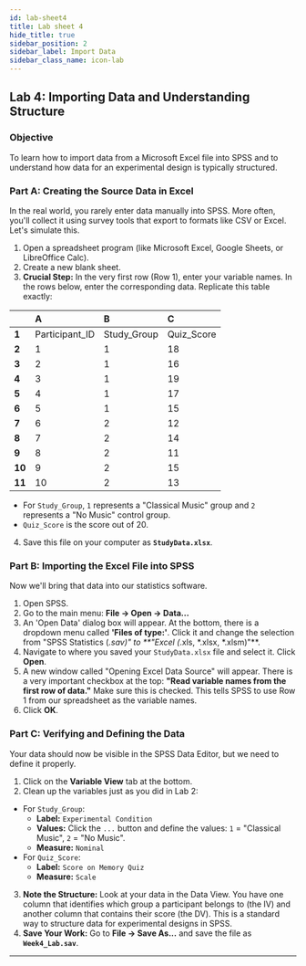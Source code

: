 ```yaml
---
id: lab-sheet4
title: Lab sheet 4
hide_title: true
sidebar_position: 2
sidebar_label: Import Data
sidebar_class_name: icon-lab
---
```


<ModuleBanner />

## Lab 4: Importing Data and Understanding Structure

### Objective
To learn how to import data from a Microsoft Excel file into SPSS and to understand how data for an experimental design is typically structured.

### Part A: Creating the Source Data in Excel

In the real world, you rarely enter data manually into SPSS. More often, you'll collect it using survey tools that export to formats like CSV or Excel. Let's simulate this.

1.  Open a spreadsheet program (like Microsoft Excel, Google Sheets, or LibreOffice Calc).
2.  Create a new blank sheet.
3.  **Crucial Step:** In the very first row (Row 1), enter your variable names. In the rows below, enter the corresponding data. Replicate this table exactly:

| | A | B | C |
| :--- | :--- | :--- | :--- |
| **1**| Participant_ID | Study_Group | Quiz_Score |
| **2**| 1 | 1 | 18 |
| **3**| 2 | 1 | 16 |
| **4**| 3 | 1 | 19 |
| **5**| 4 | 1 | 17 |
| **6**| 5 | 1 | 15 |
| **7**| 6 | 2 | 12 |
| **8**| 7 | 2 | 14 |
| **9**| 8 | 2 | 11 |
| **10**| 9 | 2 | 15 |
| **11**| 10 | 2 | 13 |

* For `Study_Group`, `1` represents a "Classical Music" group and `2` represents a "No Music" control group.
* `Quiz_Score` is the score out of 20.

4.  Save this file on your computer as **`StudyData.xlsx`**.

### Part B: Importing the Excel File into SPSS

Now we'll bring that data into our statistics software.

1.  Open SPSS.
2.  Go to the main menu: **File -> Open -> Data...**
3.  An 'Open Data' dialog box will appear. At the bottom, there is a dropdown menu called **'Files of type:'**. Click it and change the selection from "SPSS Statistics (*.sav)" to **"Excel (*.xls, *.xlsx, *.xlsm)"**.
4.  Navigate to where you saved your `StudyData.xlsx` file and select it. Click **Open**.
5.  A new window called "Opening Excel Data Source" will appear. There is a very important checkbox at the top: **"Read variable names from the first row of data."** Make sure this is checked. This tells SPSS to use Row 1 from our spreadsheet as the variable names.
6.  Click **OK**.

### Part C: Verifying and Defining the Data

Your data should now be visible in the SPSS Data Editor, but we need to define it properly.

1.  Click on the **Variable View** tab at the bottom.
2.  Clean up the variables just as you did in Lab 2:
* For `Study_Group`:
  * **Label:** `Experimental Condition`
  * **Values:** Click the `...` button and define the values: `1` = "Classical Music", `2` = "No Music".
  * **Measure:** `Nominal`
* For `Quiz_Score`:
  * **Label:** `Score on Memory Quiz`
  * **Measure:** `Scale`
3.  **Note the Structure:** Look at your data in the Data View. You have one column that identifies which group a participant belongs to (the IV) and another column that contains their score (the DV). This is a standard way to structure data for experimental designs in SPSS.
4.  **Save Your Work:** Go to **File -> Save As...** and save the file as **`Week4_Lab.sav`**.

---